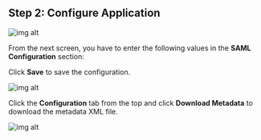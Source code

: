 ## Step 2: Configure Application

![img alt](https://cdn.boxyhq.com/docs/sso/providers/pingone/2.png)

From the next screen, you have to enter the following values in the **SAML Configuration** section:

<div className='flex flex-col gap-4'>
  <div>
    <InputWithCopyButton text={spConfig.acsUrl} label='ACS URLs' />
  </div>
  <div>
    <InputWithCopyButton text={spConfig.entityId} label='Entity ID' />
  </div>
</div>

<AdvancedSPConfigLink />

Click **Save** to save the configuration.

![img alt](https://cdn.boxyhq.com/docs/sso/providers/pingone/3.png)

Click the **Configuration** tab from the top and click **Download Metadata** to download the metadata XML file.

![img alt](https://cdn.boxyhq.com/docs/sso/providers/pingone/4.png)

<Footer />
